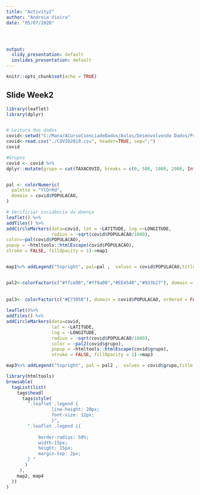 ```yaml
---
title: "Activity2"
author: "Andreia Vieira"
date: "05/07/2020"




output:
  slidy_presentation: default
  ioslides_presentation: default
---
```


```r

knitr::opts_chunk$set(echo = TRUE)
```

## Slide Week2

```r


library(leaflet)
library(dplyr)


# Leitura dos dados
covid<-setwd("C:/Mana/ACursoCienciadeDados/Aulas/Desenvolvendo Dados/Projetos")
covid<-read.csv("./COVID2019.csv", header=TRUE, sep=";")
covid

#Grupos
covid <- covid %>%
dplyr::mutate(grupo = cut(TAXACOVID, breaks = c(0, 500, 1000, 2000, Inf), labels = c("Abaixo de 500", "Entre 500 e 1000", "Entre 1000 e 2000", "Acima de 2000"))) 


pal <- colorNumeric(
  palette = "YlOrRd",
  domain = covid$POPULACAO,
)

# Verificiar incidência da doença
leaflet() %>%
addTiles() %>%
addCircleMarkers(data=covid, lat = ~LATITUDE, lng =~LONGITUDE, 
                 radius = ~sqrt(covid$POPULACAO/1000),
color=~pal(covid$POPULACAO),
popup = ~htmltools::htmlEscape(covid$POPULACAO),
stroke = FALSE, fillOpacity = 1)->map1


map1%>% addLegend("topright", pal=pal ,  values = covid$POPULACAO,title = 'POPULACAO CENSO 2010 <br /> <center> - BAIRROS - MANAUS/AM ', opacity = 1) -> map2


pal2<-colorFactor(c("#ffce00","#ff9a00","#EE4540","#933b27"), domain = covid$grupo, reverse = FALSE)
                    
                    
pal3<- colorFactor(c("#E7305B"), domain = covid$POPULACAO, ordered = FALSE)
  
leaflet()%>%
addTiles() %>%
addCircleMarkers(data=covid,
                 lat = ~LATITUDE, 
                 lng = ~LONGITUDE, 
                 radius = ~sqrt(covid$POPULACAO/1000),
                 color = ~pal2(covid$grupo),                
                 popup = ~htmltools::htmlEscape(covid$grupo),
                 stroke = FALSE, fillOpacity = 1)->map3

map3%>% addLegend("topright", pal = pal2 ,  values = covid$grupo,title = 'COVID19 - MANAUS/AM <br /> <center> - casos /100.000 hab <br> 02/07/2020', opacity = 1) -> map4

library(htmltools)
browsable(
  tagList(list(
    tags$head(
      tags$style(
        ".leaflet .legend {
                 line-height: 20px;
                 font-size: 12px;
                 }",
        ".leaflet .legend i{
        
            border-radius: 50%;
            width:15px;
            height: 15px;
            margin-top: 2px;
        } "
       )
     ),
    map2, map4
  ))
)




```

